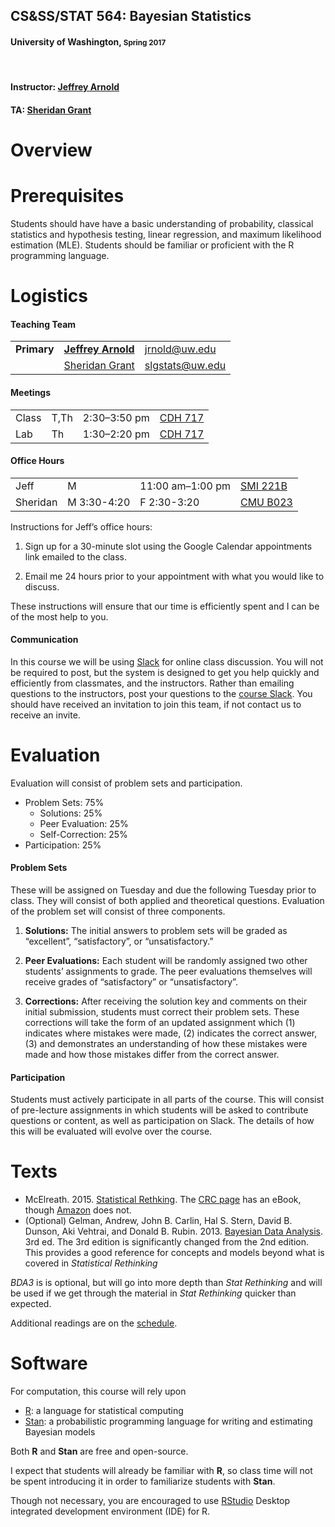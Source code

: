 <div class="jumbotron">
<h2>CS&amp;SS/STAT 564: Bayesian Statistics</h2>
<h4>University of Washington, <small>Spring 2017</small></h4>
<br/>
<h4>Instructor: <a href="http://jrnold.io/">Jeffrey Arnold</a></h4>
<h4>TA: <a href="https://www.stat.washington.edu/personnel/people.php?id=748">Sheridan Grant</a></h4>
</div>

# Overview

# Prerequisites

Students should have have a basic understanding of probability, classical statistics and hypothesis testing, linear regression, and maximum likelihood estimation (MLE).
Students should be familiar or proficient with the R programming language.

# Logistics

#### Teaching Team

<table class = "table table-striped">
<tr>
<td>
<strong>Primary</strong>
</td>
<td><a href="http://jrnold.me"><strong>Jeffrey Arnold</strong></a></td>
<td><a href="mailto:jrnold@uw.edu">jrnold@uw.edu</a></td>
</tr>
<tr>
<td>
<strong></strong>
</td>
<td>
<a href="https://www.stat.washington.edu/personnel/people.php?id=748">Sheridan Grant</a>
</td>
<td>
<a href="mailto:slgstats@uw.edu">slgstats@uw.edu</a>
</td>
</tr>
</table>

#### Meetings

<table class = "table table-striped table-hover">
<tr>
<td>Class </td>
<td>T,Th </td>
<td> 2:30&ndash;3:50 pm </td>
<td><a href="https://www.washington.edu/maps/?cdh">CDH 717</td>
</tr>
<tr>
<td>Lab </td>
<td>Th</td>
<td>1:30&ndash;2:20 pm </td>
<td><a href="https://www.washington.edu/maps/?cdh">CDH 717</a></td>
</tr>
</table>

#### Office Hours

<!-- commit -->

<table class = "table table-striped">
<tr>
<td>Jeff</td>
<td>M</td>
<td>11:00 am&ndash;1:00 pm</td>
<td><a href="https://www.washington.edu/maps/?smi">SMI 221B</a></td>
</tr>
<tr>
<td>Sheridan</td>
<td>M 3:30-4:20</td>
<td>F 2:30-3:20</td>
<td><a href="https://www.washington.edu/maps/?cmu">CMU B023</a></td>
</tr>

</table>

Instructions for Jeff's office hours:

1. Sign up for a 30-minute slot using the Google Calendar appointments link emailed to the class.

2. Email me 24 hours prior to your appointment with what you would like to discuss.

These instructions will ensure that our time is efficiently spent and I can be of the most help to you.

#### Communication

In this course we will be using [Slack](https://slack.com/) for online class discussion. You will not be required to post, but the system is designed to get you help quickly and efficiently from classmates, and the instructors.
Rather than emailing questions to the instructors, post your questions to the [course Slack](https://uwcsss564.slack.com/).
You should have received an invitation to join this team, if not contact us to receive an invite.

# Evaluation

Evaluation will consist of problem sets and participation.

- Problem Sets: 75%
    - Solutions: 25%
    - Peer Evaluation: 25%
    - Self-Correction: 25%
- Participation: 25%

#### Problem Sets

These will be assigned on Tuesday and due the following Tuesday prior to class. They will consist of both applied and theoretical questions. Evaluation of the problem set will consist of three components. 

1. **Solutions:** The initial answers to problem sets will be graded as "excellent", "satisfactory", or "unsatisfactory."

2. **Peer Evaluations:** Each student will be randomly assigned two other students' assignments to grade. The peer evaluations themselves will receive grades of "satisfactory" or "unsatisfactory".

3. **Corrections:** After receiving the solution key and comments on their initial submission, students must correct their problem sets. These corrections will take the form of an updated assignment which (1) indicates where mistakes were made, (2) indicates the correct answer, (3) and demonstrates an understanding of how these mistakes were made and how those mistakes differ from the correct answer. 

#### Participation 

Students must actively participate in all parts of the course. 
This will consist of pre-lecture assignments in which students will be asked to contribute questions or content, as well as participation on Slack.
The details of how this will be evaluated will evolve over the course.


# Texts

- McElreath. 2015. [Statistical Rethking](https://www.crcpress.com/Statistical-Rethinking-A-Bayesian-Course-with-Examples-in-R-and-Stan/McElreath/p/book/9781482253443). The [CRC page](https://www.crcpress.com/Statistical-Rethinking-A-Bayesian-Course-with-Examples-in-R-and-Stan/McElreath/p/book/9781482253443) has an eBook, though [Amazon](https://www.amazon.com/Statistical-Rethinking-Bayesian-Examples-Chapman/dp/1482253445) does not.
- (Optional) Gelman, Andrew, John B. Carlin, Hal S. Stern, David B. Dunson, Aki Vehtrai, and Donald B. Rubin. 2013. [Bayesian Data Analysis](https://www.amazon.com/Bayesian-Analysis-Chapman-Statistical-Science/dp/1439840954/ref=dp_ob_title_bk). 3rd ed. The 3rd edition is significantly changed from the 2nd edition. This provides a good reference for concepts and models beyond what is covered in *Statistical Rethinking*

*BDA3* is is optional, but will go into more depth than *Stat Rethinking* and will be used if we get through the material in *Stat Rethinking* quicker than expected.

Additional readings are on the [schedule](schedule.html).

# Software

For computation, this course will rely upon

- [R](https://cran.r-project.org/): a language for statistical computing
- [Stan](http://mc-stan.org/): a probabilistic programming language for writing and estimating Bayesian models

Both **R** and **Stan** are free and open-source. 

I expect that students will already be familiar with **R**, so class time will not be spent introducing it in order to familiarize students with **Stan**.

Though not necessary, you are encouraged to use [RStudio](https://www.rstudio.com/products/rstudio/#Desktop) Desktop integrated development environment (IDE) for R.
